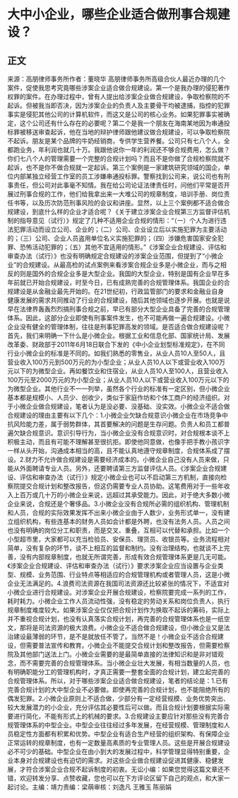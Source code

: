 # 大中小企业，哪些企业适合做刑事合规建设？
## 正文
来源：高朋律师事务所作者：董晓华 高朋律师事务所高级合伙人最近办理的几个案件，促使我思考究竟哪些涉案企业适合做合规建设。第一个是我办理的侵犯著作权罪的案件。在办理过程中，曾有人提出给涉案企业做合规建设，争取检察院的不起诉。但被我当即否决，因为涉案企业的负责人及主要骨干均被逮捕，指控的犯罪事实是侵犯其他公司的计算机软件，而这又是公司的核心业务。如果犯罪事实被确定，这个公司还有什么存在的必要呢？第二个是我一个朋友在海南某地因为串通投标罪被移送审查起诉，他在当地的辩护律师跟他建议做合规建设，可以争取检察院不起诉。朋友是某个品牌的牛奶经销商，专供学生营养餐。公司只有七八个人，全都跑业务，年利润也就几十万。我跟他说你一年的利润还不够合规费用，怎么做？你们七八个人的管理需要一个完整的合规计划吗？而且不是你做了合规检察院就不起诉，也不是你不做合规就一定起诉。第三个案例是一家建筑研究领域的国企，单位内部某独立经营工作室的员工涉嫌串通投标罪。警察找到公司来，说公司也有刑事责任，但公司对此事毫不知情。我在给公司论证法律责任时，问他们平常是否开展过刑事合规的工作，他们给我拿出来一大堆公司的规章制度，培训手册、岗位责任书等，以及历次防范刑事风险的会议和讲座。显然，以上三个案例都不适合做合规建设，到底什么样的企业才适合呢？《关于建立涉案企业合规第三方监督评估机制的指导意见（试行）》规定了几种不适用企业合规的情形：“（一）个人为进行违法犯罪活动而设立公司、企业的；（二）公司、企业设立后以实施犯罪为主要活动的；（三）公司、企业人员盗用单位名义实施犯罪的；（四）涉嫌危害国家安全犯罪、恐怖活动犯罪的；（五）其他不宜适用的情形。”《涉案企业合规建设、评估和审查办法（试行）》也没有明确规定合规建设的涉案企业范围，但提到了“小微企业”的合规建设。从最高检的试点案例来看涉案合规企业多是小微企业，而与之相反的则是国外的合规企业多是大型企业。我国的大型企业，特别是国有企业早在多年前就已开始合规建设，时至今日，已有成熟完善的合规管理体系。我国企业的合规建设是从金融业最先开始的。在21世纪初，行政监管部门的要求和金融业自身健康发展的需求共同推动了行业的合规建设，随后其他领域也逐步开展。也就是说早在法律界轰轰烈烈搞刑事合规之前，早已有部分大型企业具备了完善的合规管理体系。因此，这部分企业即使有刑事案件发生，也不可能再做一遍合规建设。小微企业没有健全的管理体制，往往是刑事犯罪高发的领域。是否适合做合规建设呢？首先，我们来明确一下什么是小微企业。根据工业和信息化部、国家统计局、发展改革委、财政部于2011年6月18日联合下发的《中小企业划型标准规定》，在不同行业小微企业的标准是不同的。如我们熟悉的零售业，从业人员10人至50人，且营业收入100万元到500万元的为小型企业；从业人员10人以下或营业收入100万元以下的为微型企业。再如餐饮业和住宿业，从业人员10人至100人，且营业收入100万元至2000万元的为小型企业；从业人员10人以下或营业收入100万元以下的为微型企业。其他行业不一一列举，虽然各个行业的标准有一定区别，但小微企业基本都是规模小、人员少、创收少，类似于家庭作坊和个体工商户的经济组织。对于小微企业做合规建设，笔者认为是没必要、没基础、没实效。小微企业不适合做合规建设的理由主要有以下几个：1.小微企业欠缺合规意识小微企业在市场竞争中抗风险能力差，属于弱势群体，其首要解决的问题是生存问题。负责人和员工都普遍欠缺合规意识。意识引导行为，当小微企业没有合规意识时，对合规根本谈不上积极主动，而且有可能不理解甚至很抗拒。即使他同意做，也像手把手教小孩识字一样从头开始，沟通成本相当的高，且不能认真地遵守规章制度，合规体系成了摆设。2.财力不允许做合规建设是需要经济成本的。小微企业自己没有人员来做，只能从外面聘请专业人员。另外，还要聘请第三方监督评估人员。《涉案企业合规建设、评估和审查办法（试行）》规定小微企业也可以不启动第三方机制，直接向检察院提交合规计划和整改报告，但这仍需要专业人员协助。这笔费用对于一些年收入上百万或几十万的小微企业来说，远超过其承受能力。因此，对于绝大多数小微企业来说，合规还是个奢侈品。3.小微企业没有合规所必需的组织机构、管理机制和人员，合规的实际效果发挥不出来小微企业由于人数少，业务形式单一，没有建立组织机构，有些连基本的财务人员如会计都是外聘，也没有法务人员。人员之间也没有明确的岗位分工和职责，而是交叉、重叠，互相可以代替和承担。比如一个小型超市里，大家都可以充当检验员、安保员、理货员、收银员等。业务流程相对简单，没有复杂的环节，谈不上相互的监督和制约。没有治理结构，也就谈不上完善，没有内部规章制度，也就无所谓完善，形成有效合规管理体系更是几无可能。《涉案企业合规建设、评估和审查办法（试行）》要求涉案企业应当设置与企业类型、规模、业务范围、行业特点等相适应的合规管理机构或者管理人员，这是小微企业无法满足的。4.浪费司法资源在我国司法资源还比较紧张的情况下，不适宜对小微企业进行合规建设。对涉案企业开展合规建设，检察院要完成一系列的工作，耗时耗力。小微企业工作人员流动性强，没有稳定的劳动关系和岗位负责人，执行规章制度难度较大。如果涉案企业仅仅把合规计划作为换取不起诉的筹码，实际上并不重视合规计划，也没有认真落实合规计划，再完善的合规管理体系也是一纸空文，那将是司法资源的极大浪费。小微企业不适合做合规建设，但小微企业又是法治建设最薄弱的环节，是不是就放任不管了。当然不是！小微企业不适合合规建设，但需要普法宣传和教育。小微企业不能提交合规计划和整改报告，但需要检察院及其他部门送法上门。小微企业需要的是最简单直接的法律知识和是非对错观念，而不需要完善的合规管理体系。当小微企业壮大发展，有相当数量的人员，也有明确职能分工的管理机构时，才真正需要一整套全面的合规计划，建立起完善的合规管理体系。所以，对于哪些涉案企业适合做合规建设，笔者的结论是：1.已有完善合规计划的大中型企业不必要做。即使再完善的合规计划，也不能阻绝所有的偶发犯罪。2.小微企业原则上不适合做，少部分有一定经营规模、业务优势突出、较大发展潜力的小企业，充分评估其必要性后可以做。而且合规计划要根据实际需要进行简化，不能有形式上的机械的要求。3.合规建设主要应针对那些没有完善合规管理体系的中型企业。中型企业往往经过多年发展，在经营规模、管理制度和人员稳定性方面都有积累和优势。中型企业有适合生产经营的组织架构、有保障企业正常运转的规章制度，也有一定数量高素质的专业管理人员。这些是开展合规建设必不可少的基础。中型企业在由小到大的发展过程中，科学管理显得特别重要，企业本身对合规建设也有迫切的需求。对这些企业做合规建设促进其健康、稳健发展，才符合涉案企业合规不起诉制度的初衷。无讼小编：如果您觉得这篇文章还不错，欢迎转发分享、点赞收藏，您也可以在下方评论区留下自己的观点，和大家一起讨论。主编：靖力责编：梁萌审核：刘逸凡 王雅玉 陈丽娟